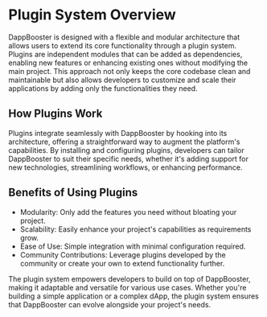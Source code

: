 # Plugin System Overview
DappBooster is designed with a flexible and modular architecture that allows users to extend its core functionality through a plugin system. Plugins are independent modules that can be added as dependencies, enabling new features or enhancing existing ones without modifying the main project. This approach not only keeps the core codebase clean and maintainable but also allows developers to customize and scale their applications by adding only the functionalities they need.

## How Plugins Work
Plugins integrate seamlessly with DappBooster by hooking into its architecture, offering a straightforward way to augment the platform's capabilities. By installing and configuring plugins, developers can tailor DappBooster to suit their specific needs, whether it's adding support for new technologies, streamlining workflows, or enhancing performance.

## Benefits of Using Plugins
- Modularity: Only add the features you need without bloating your project.
- Scalability: Easily enhance your project's capabilities as requirements grow.
- Ease of Use: Simple integration with minimal configuration required.
- Community Contributions: Leverage plugins developed by the community or create your own to extend functionality further.

The plugin system empowers developers to build on top of DappBooster, making it adaptable and versatile for various use cases. Whether you're building a simple application or a complex dApp, the plugin system ensures that DappBooster can evolve alongside your project's needs.